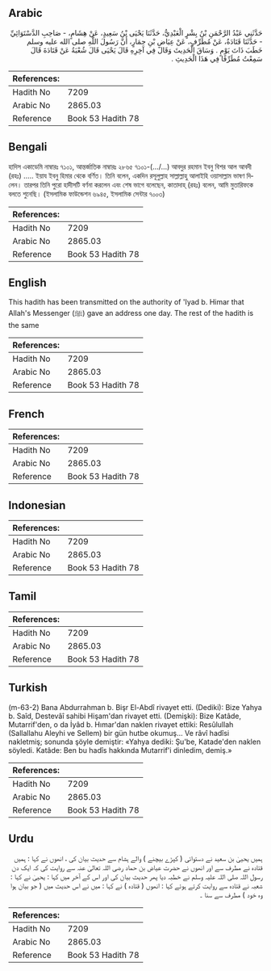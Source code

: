 ## Arabic


<div dir="rtl" lang="ar" style={{fontSize:'larger',backgroundColor:'#f8f9fa',padding:20}}>
حَدَّثَنِي عَبْدُ الرَّحْمَنِ بْنُ بِشْرٍ الْعَبْدِيُّ، حَدَّثَنَا يَحْيَى بْنُ سَعِيدٍ، عَنْ هِشَامٍ، - صَاحِبِ الدَّسْتَوَائِيِّ - حَدَّثَنَا قَتَادَةُ، عَنْ مُطَرِّفٍ، عَنْ عِيَاضِ بْنِ حِمَارٍ، أَنَّ رَسُولَ اللَّهِ صلى الله عليه وسلم خَطَبَ ذَاتَ يَوْمٍ ‏.‏ وَسَاقَ الْحَدِيثَ وَقَالَ فِي آخِرِهِ قَالَ يَحْيَى قَالَ شُعْبَةُ عَنْ قَتَادَةَ قَالَ سَمِعْتُ مُطَرِّفًا فِي هَذَا الْحَدِيثِ ‏.‏
</div>
<div style={{backgroundColor:'#f8f9fa',padding:20, marginBottom: 10}}><table> <thead> <tr> <th>References:</th> <th></th> </tr> </thead> <tbody><tr><td>Hadith No</td><td>7209</td></tr><tr><td>Arabic No</td><td>2865.03</td></tr><tr><td>Reference</td><td>Book 53 Hadith 78</td></tr></tbody></table></div>

## Bengali


<div dir="ltr" lang="bn" style={{fontSize:'larger',backgroundColor:'#f8f9fa',padding:20}}>
হাদিস একাডেমি নাম্বারঃ ৭১০১, আন্তর্জাতিক নাম্বারঃ ২৮৬৫ ৭১০১-(…/...) আবদুর রহমান ইবনু বিশর আল আবদী (রহঃ) ..... ইয়ায ইবনু হিমার থেকে বর্ণিত। তিনি বলেন, একদিন রসূলুল্লাহ সাল্লাল্লাহু আলাইহি ওয়াসাল্লাম ভাষণ দিলেন। তারপর তিনি পুরো হাদীসটি বর্ণনা করলেন এবং শেষ ভাগে বলেছেন, কাতাদাহ্ (রহঃ) বলেন, আমি মুতারিফকে বলতে শুনেছি। (ইসলামিক ফাউন্ডেশন ৬৯৪৫, ইসলামিক সেন্টার ৭০০৩)
</div>
<div style={{backgroundColor:'#f8f9fa',padding:20, marginBottom: 10}}><table> <thead> <tr> <th>References:</th> <th></th> </tr> </thead> <tbody><tr><td>Hadith No</td><td>7209</td></tr><tr><td>Arabic No</td><td>2865.03</td></tr><tr><td>Reference</td><td>Book 53 Hadith 78</td></tr></tbody></table></div>

## English


<div dir="ltr" lang="en" style={{fontSize:'larger',backgroundColor:'#f8f9fa',padding:20}}>
This hadith has been transmitted on the authority of 'Iyad b. Himar that Allah's Messenger (ﷺ) gave an address one day. The rest of the hadith is the same
</div>
<div style={{backgroundColor:'#f8f9fa',padding:20, marginBottom: 10}}><table> <thead> <tr> <th>References:</th> <th></th> </tr> </thead> <tbody><tr><td>Hadith No</td><td>7209</td></tr><tr><td>Arabic No</td><td>2865.03</td></tr><tr><td>Reference</td><td>Book 53 Hadith 78</td></tr></tbody></table></div>

## French


<div dir="ltr" lang="fr" style={{fontSize:'larger',backgroundColor:'#f8f9fa',padding:20}}>

</div>
<div style={{backgroundColor:'#f8f9fa',padding:20, marginBottom: 10}}><table> <thead> <tr> <th>References:</th> <th></th> </tr> </thead> <tbody><tr><td>Hadith No</td><td>7209</td></tr><tr><td>Arabic No</td><td>2865.03</td></tr><tr><td>Reference</td><td>Book 53 Hadith 78</td></tr></tbody></table></div>

## Indonesian


<div dir="ltr" lang="id" style={{fontSize:'larger',backgroundColor:'#f8f9fa',padding:20}}>

</div>
<div style={{backgroundColor:'#f8f9fa',padding:20, marginBottom: 10}}><table> <thead> <tr> <th>References:</th> <th></th> </tr> </thead> <tbody><tr><td>Hadith No</td><td>7209</td></tr><tr><td>Arabic No</td><td>2865.03</td></tr><tr><td>Reference</td><td>Book 53 Hadith 78</td></tr></tbody></table></div>

## Tamil


<div dir="ltr" lang="ta" style={{fontSize:'larger',backgroundColor:'#f8f9fa',padding:20}}>

</div>
<div style={{backgroundColor:'#f8f9fa',padding:20, marginBottom: 10}}><table> <thead> <tr> <th>References:</th> <th></th> </tr> </thead> <tbody><tr><td>Hadith No</td><td>7209</td></tr><tr><td>Arabic No</td><td>2865.03</td></tr><tr><td>Reference</td><td>Book 53 Hadith 78</td></tr></tbody></table></div>

## Turkish


<div dir="ltr" lang="tr" style={{fontSize:'larger',backgroundColor:'#f8f9fa',padding:20}}>
(m-63-2) Bana Abdurrahman b. Bişr El-Abdî rivayet etti. (Dediki): Bize Yahya b. Saîd, Destevâî sahibi Hişam'dan rivayet etti. (Demişki): Bize Katâde, Mutarrif'den, o da İyâd b. Hımar'dan naklen rivayet ettiki: Resûlullah (Sallallahu Aleyhi ve Sellem) bir gün hutbe okumuş... Ve râvî hadîsi nakletmiş; sonunda şöyle demiştir: «Yahya dediki: Şu'be, Katade'den naklen söyledi. Katâde: Ben bu hadîs hakkında Mutarrif'i dinledim, demiş.»
</div>
<div style={{backgroundColor:'#f8f9fa',padding:20, marginBottom: 10}}><table> <thead> <tr> <th>References:</th> <th></th> </tr> </thead> <tbody><tr><td>Hadith No</td><td>7209</td></tr><tr><td>Arabic No</td><td>2865.03</td></tr><tr><td>Reference</td><td>Book 53 Hadith 78</td></tr></tbody></table></div>

## Urdu


<div dir="rtl" lang="ur" style={{fontSize:'larger',backgroundColor:'#f8f9fa',padding:20}}>
ہمیں یحییٰ بن سعید نے دستوائی ( کپڑے بیچنے ) والے ہشام سے حدیث بیان کی ، انھوں نے کہا : ہمیں قتادہ نے مطرف سے اور انھوں نے حضرت عیاض بن حماد رضی اللہ تعالیٰ عنہ سے روایت کی کہ ایک دن رسول اللہ صلی اللہ علیہ وسلم نے خطبہ دیا پھر حدیث بیان کی اور اس کے آخر میں کہا : یحییٰ نے کہا : شعبہ نے قتادہ سے روایت کرتے ہوئے کہا : انھوں ( قتادہ ) نے کہا : میں نے اس حدیث میں ( جو بیان ہوا وہ خود ) مطرف سے سنا ۔
</div>
<div style={{backgroundColor:'#f8f9fa',padding:20, marginBottom: 10}}><table> <thead> <tr> <th>References:</th> <th></th> </tr> </thead> <tbody><tr><td>Hadith No</td><td>7209</td></tr><tr><td>Arabic No</td><td>2865.03</td></tr><tr><td>Reference</td><td>Book 53 Hadith 78</td></tr></tbody></table></div>